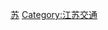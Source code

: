 {{Catnav|頁面分類|各種主題的頁面分類|按國家分類|各國交通|中国交通|中国铁路|中国各省铁路}}
{{Catnav|頁面分類|各種主題的頁面分類|依中国各省来作的分类|中國各省交通|河南交通}}

{{Catmore|江苏铁路}}

[[Category:中国各省铁路|苏]]
[[Category:江苏交通|Category:江苏交通]]